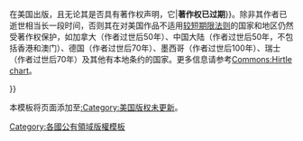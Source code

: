 {{imbox
| type       = license
| image      = [[Image:PD-icon.svg|52px|Public domain|link=]]
| imageright = [[Image:Flag of the United States.svg|border|64px]]
| text       = 本作品在美国属于'''[[公有领域]]'''，因为其{{#ifexpr: {{not-PD-US-expired-min-year}} < 1964 |是于{{#ifeq: {{not-PD-US-expired-min-year}} |1963|1963年|{{not-PD-US-expired-min-year}}~1963年之间}}在美国出版，且无论其是否具有著作权声明，它'''{{le|美国的版权更新|Copyright renewal in the United States|并未进行著作权更新}}'''|'''著作权已过期'''}}。除非其作者已逝世相当长一段时间，否则其在对美国作品不适用[[较短期限法则]]的国家和地区仍然受著作权保护，如加拿大（作者过世后50年）、中国大陆（作者过世后50年，不包括香港和澳门）、德国（作者过世后70年）、墨西哥（作者过世后100年）、瑞士（作者过世后70年）及其他有本地条约的国家。更多信息请参考[[:Commons:Commons:Hirtle chart|Commons:Hirtle chart]]。<div style="display: none">
<span class="licensetpl_short">PD-US</span>
<span class="licensetpl_long">在美国属于[[公有领域]]</span>
<span class="licensetpl_link">{{fullurl:{{FULLPAGENAME}}}}</span>
</div>
}}{{image other|[[Category:美国版权未更新]]}}{{free media}}<noinclude>

本模板将页面添加至[[:Category:美国版权未更新]]。

[[Category:各國公有領域版權模板]]
{{documentation}}
</noinclude>
